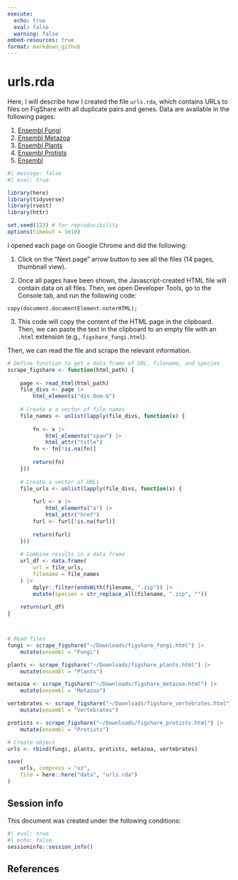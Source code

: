 ```yaml
---
execute: 
  echo: true
  eval: false
  warning: false
embed-resources: true
format: markdown_github
---
```


# urls.rda

Here, I will describe how I created the file `urls.rda`, which contains
URLs to files on FigShare with all duplicate pairs and genes. Data
are available in the following pages:

1. [Ensembl Fungi](https://figshare.com/articles/dataset/doubletroubledb_data_-_Ensembl_Fungi/25222052)
2. [Ensembl Metazoa](https://figshare.com/articles/dataset/doubletroubledb_data_-_Ensembl_Metazoa/25222061)
3. [Ensembl Plants](https://figshare.com/articles/dataset/doubletroubledb_data_-_Ensembl_Plants/25222067)
4. [Ensembl Protists](https://figshare.com/articles/dataset/doubletroubledb_data_-_Ensembl_Protists/25222070)
5. [Ensembl](https://figshare.com/articles/dataset/doubletroubledb_data_-_Ensembl/25222076)


```r
#| message: false
#| eval: true

library(here)
library(tidyverse)
library(rvest)
library(httr)

set.seed(123) # for reproducibility
options(timeout = 1e10)
```

I opened each page on Google Chrome and did the following:

1. Click on the "Next page" arrow button to see all the files (14 pages,
thumbnail view).

2. Once all pages have been shown, the Javascript-created HTML file will 
contain data on all files. Then, we open Developer Tools, go to the Console
tab, and run the following code:

```
copy(document.documentElement.outerHTML);
```

3. This code will copy the content of the HTML page in the clipboard. Then,
we can paste the text in the clipboard to an empty file with an `.html`
extension (e.g., `figshare_fungi.html`).

Then, we can read the file and scrape the relevant information.

```r
# Define function to get a data frame of URL, filename, and species
scrape_figshare <- function(html_path) {
    
    page <- read_html(html_path)
    file_divs <- page |>
        html_elements("div.Oom-6") 
    
    # Create a a vector of file names
    file_names <- unlist(lapply(file_divs, function(x) {
        
        fn <- x |>
            html_elements("span") |>
            html_attr("title")
        fn <- fn[!is.na(fn)]
        
        return(fn)
    }))
    
    # Create a vector of URLs
    file_urls <- unlist(lapply(file_divs, function(x) {
        
        furl <- x |>
            html_elements("a") |>
            html_attr("href")
        furl <- furl[!is.na(furl)]
        
        return(furl)
    }))
    
    # Combine results in a data frame
    url_df <- data.frame(
        url = file_urls,
        filename = file_names
    ) |>
        dplyr::filter(endsWith(filename, ".zip")) |>
        mutate(species = str_replace_all(filename, ".zip", ""))
    
    return(url_df)
}



# Read files
fungi <- scrape_figshare("~/Downloads/figshare_fungi.html") |> 
    mutate(ensembl = "Fungi")

plants <- scrape_figshare("~/Downloads/figshare_plants.html") |> 
    mutate(ensembl = "Plants")

metazoa <- scrape_figshare("~/Downloads/figshare_metazoa.html") |> 
    mutate(ensembl = "Metazoa")

vertebrates <- scrape_figshare("~/Downloads/figshare_vertebrates.html") |> 
    mutate(ensembl = "Vertebrates")

protists <- scrape_figshare("~/Downloads/figshare_protists.html") |> 
    mutate(ensembl = "Protists")

# Create object
urls <- rbind(fungi, plants, protists, metazoa, vertebrates)

save(
    urls, compress = "xz",
    file = here::here("data", "urls.rda")
)
```


## Session info {.unnumbered}

This document was created under the following conditions:

```r
#| eval: true
#| echo: false
sessioninfo::session_info()
```

## References {.unnumbered}
